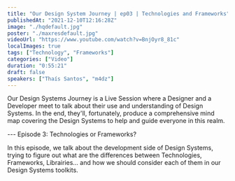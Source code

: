 ```yaml
---
title: "Our Design System Journey | ep03 | Technologies and Frameworks"
publishedAt: "2021-12-10T12:16:28Z"
image: "./hqdefault.jpg"
poster: "./maxresdefault.jpg"
videoUrl: "https://www.youtube.com/watch?v=BnjOyr8_81c"
localImages: true
tags: ["Technology", "Frameworks"]
categories: ["Video"]
duration: "0:55:21"
draft: false
speakers: ["Thaís Santos", "m4dz"]
---
```


Our Design Systems Journey is a Live Session where a Designer and a Developer meet to talk about their use and understanding of Design Systems. In the end, they'll, fortunately, produce a comprehensive mind map covering the Design Systems to help and guide everyone in this realm.

--- Episode 3: Technologies or Frameworks?

In this episode, we talk about the development side of Design Systems, trying to figure out what are the differences between Technologies, Frameworks, Librairies… and how we should consider each of them in our Design Systems toolkits.

